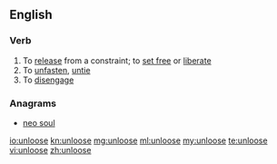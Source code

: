 ==English==

===Verb===
{{en-verb|unloos|ing}}

# To [[release]] from a constraint; to [[set free]] or [[liberate]]
# To [[unfasten]], [[untie]]
# To [[disengage]]

===Anagrams===
* [[neo soul#English|neo soul]]

[[io:unloose]]
[[kn:unloose]]
[[mg:unloose]]
[[ml:unloose]]
[[my:unloose]]
[[te:unloose]]
[[vi:unloose]]
[[zh:unloose]]